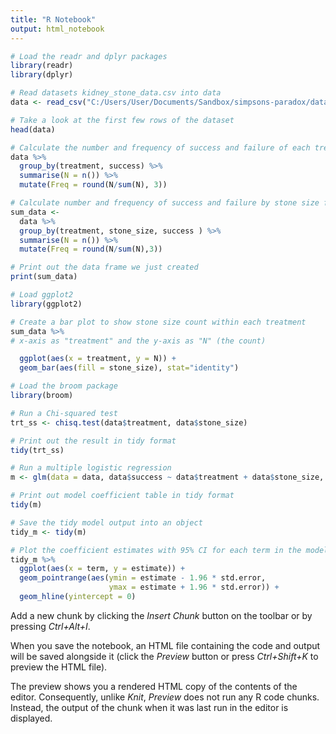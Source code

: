 ```yaml
---
title: "R Notebook"
output: html_notebook
---
```


```r
# Load the readr and dplyr packages
library(readr)
library(dplyr)

# Read datasets kidney_stone_data.csv into data
data <- read_csv("C:/Users/User/Documents/Sandbox/simpsons-paradox/datasets/kidney_stone_data.csv")

# Take a look at the first few rows of the dataset
head(data)
```

```r
# Calculate the number and frequency of success and failure of each treatment 
data %>% 
  group_by(treatment, success) %>%
  summarise(N = n()) %>% 
  mutate(Freq = round(N/sum(N), 3))
```
```r
# Calculate number and frequency of success and failure by stone size for each treatment
sum_data <- 
  data %>% 
  group_by(treatment, stone_size, success ) %>%
  summarise(N = n()) %>%
  mutate(Freq = round(N/sum(N),3))

# Print out the data frame we just created
print(sum_data)
```
```r
# Load ggplot2
library(ggplot2)

# Create a bar plot to show stone size count within each treatment
sum_data %>%
# x-axis as "treatment" and the y-axis as "N" (the count)

  ggplot(aes(x = treatment, y = N)) + 
  geom_bar(aes(fill = stone_size), stat="identity") 
```
```r
# Load the broom package 
library(broom)

# Run a Chi-squared test
trt_ss <- chisq.test(data$treatment, data$stone_size)

# Print out the result in tidy format 
tidy(trt_ss)
```
```r
# Run a multiple logistic regression
m <- glm(data = data, data$success ~ data$treatment + data$stone_size, family = "binomial")

# Print out model coefficient table in tidy format
tidy(m)
```

```r
# Save the tidy model output into an object
tidy_m <- tidy(m)

# Plot the coefficient estimates with 95% CI for each term in the model
tidy_m %>%
  ggplot(aes(x = term, y = estimate)) + 
  geom_pointrange(aes(ymin = estimate - 1.96 * std.error, 
                      ymax = estimate + 1.96 * std.error)) +
  geom_hline(yintercept = 0)
```

Add a new chunk by clicking the *Insert Chunk* button on the toolbar or by pressing *Ctrl+Alt+I*.

When you save the notebook, an HTML file containing the code and output will be saved alongside it (click the *Preview* button or press *Ctrl+Shift+K* to preview the HTML file).

The preview shows you a rendered HTML copy of the contents of the editor. Consequently, unlike *Knit*, *Preview* does not run any R code chunks. Instead, the output of the chunk when it was last run in the editor is displayed.
